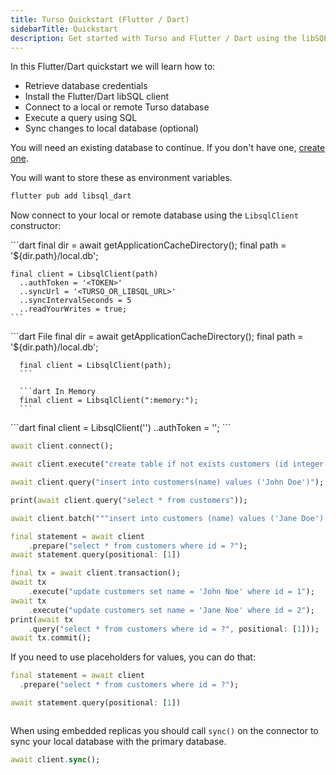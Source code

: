 ```yaml
---
title: Turso Quickstart (Flutter / Dart)
sidebarTitle: Quickstart
description: Get started with Turso and Flutter / Dart using the libSQL client in a few simple steps
---
```


In this Flutter/Dart quickstart we will learn how to:

- Retrieve database credentials
- Install the Flutter/Dart libSQL client
- Connect to a local or remote Turso database
- Execute a query using SQL
- Sync changes to local database (optional)

<Steps>

  <Step title="Retrieve database credentials">

You will need an existing database to continue. If you don't have one, [create one](/quickstart).

<Snippet file="retrieve-database-credentials.mdx" />
<Info>You will want to store these as environment variables.</Info>

  </Step>

  <Step title="Install libsql_dart">

```bash
flutter pub add libsql_dart
```

  </Step>

  <Step title="Initialize">

Now connect to your local or remote database using the `LibsqlClient` constructor:

<AccordionGroup>
  <Accordion title="Embedded Replicas">
    ```dart
    final dir = await getApplicationCacheDirectory();
    final path = '${dir.path}/local.db';

    final client = LibsqlClient(path)
      ..authToken = '<TOKEN>'
      ..syncUrl = '<TURSO_OR_LIBSQL_URL>'
      ..syncIntervalSeconds = 5
      ..readYourWrites = true;
    ```

  </Accordion>

<Accordion title="Local only">

  <CodeGroup>
      ```dart File
      final dir = await getApplicationCacheDirectory();
      final path = '${dir.path}/local.db';

      final client = LibsqlClient(path);
      ```

      ```dart In Memory
      final client = LibsqlClient(":memory:");
      ```

  </CodeGroup>

</Accordion>

  <Accordion title="Remote only">
    ```dart
    final client = LibsqlClient('<TURSO_OR_LIBSQL_URL>')
      ..authToken = '<TOKEN>';
    ```
  </Accordion>
</AccordionGroup>

</Step>

<Step title="Connect">

```dart
await client.connect();
```

</Step>

  <Step title="Execute">

<CodeGroup>

```dart execute
await client.execute("create table if not exists customers (id integer primary key, name text);");
```

```dart insert
await client.query("insert into customers(name) values ('John Doe')");
```

```dart select
print(await client.query("select * from customers"));
```

```dart batch
await client.batch("""insert into customers (name) values ('Jane Doe'); insert into customers (name) values ('Jake Doe');""");
```

```dart prepared statement
final statement = await client
	.prepare("select * from customers where id = ?");
await statement.query(positional: [1])
```

```dart interactive transaction
final tx = await client.transaction();
await tx
	.execute("update customers set name = 'John Noe' where id = 1");
await tx
	.execute("update customers set name = 'Jane Noe' where id = 2");
print(await tx
	.query("select * from customers where id = ?", positional: [1]));
await tx.commit();
```

</CodeGroup>

If you need to use placeholders for values, you can do that:

<CodeGroup>

```dart Positional
final statement = await client
  .prepare("select * from customers where id = ?");

await statement.query(positional: [1])
```

```dart Named

```

</CodeGroup>

  </Step>

  <Step title="Sync (Embedded Replicas only)">

When using embedded replicas you should call `sync()` on the connector to sync your local database with the primary database.

```dart
await client.sync();
```

  </Step>

</Steps>
